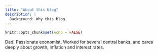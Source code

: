 ```yaml
---
title: "About this blog"
description: |
  Background: Why this blog
---
```


```r
knitr::opts_chunk$set(echo = FALSE)
```

Dad. Passionate economist. Worked for several central banks, and cares deeply about growth, inflation and interest rates. 
